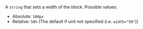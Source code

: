 
A `string` that sets a width of the block. Possible values:

- Absolute: `100px`
- Relative: `50%` (The default if unit not specified (i.e. `width="50"`))


<PercentDimensionWarning dimension="width" />